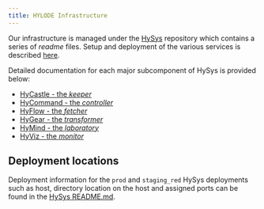 ```yaml
---
title: HYLODE Infrastructure
---
```


Our infrastructure is managed under the [HySys](https://github.com/HYLODE/HySys) repository which contains a series of _readme_ files. Setup and deployment of the various services is described [here](https://github.com/HYLODE/HySys/blob/main/hylode/README.md).

Detailed documentation for each major subcomponent of HySys is provided below:

- [HyCastle - the _keeper_](https://github.com/HYLODE/HySys/tree/main/hylode/hycastle)
- [HyCommand - the _controller_](https://github.com/HYLODE/HySys/tree/main/hylode/hycommand)
- [HyFlow - the _fetcher_](https://github.com/HYLODE/HySys/tree/main/hylode/hyflow)
- [HyGear - the _transformer_](https://github.com/HYLODE/HySys/tree/main/hylode/hygear)
- [HyMind - the _laboratory_](https://github.com/HYLODE/HySys/tree/main/hylode/hymind)
- [HyViz - the _monitor_](https://github.com/HYLODE/HySys/tree/main/hylode/hyviz)

## Deployment locations

Deployment information for the `prod` and `staging_red` HySys deployments such as host, directory location on the host and assigned ports can be found in the [HySys README.md](https://github.com/HYLODE/HySys/blob/main/hylode/README.md).
